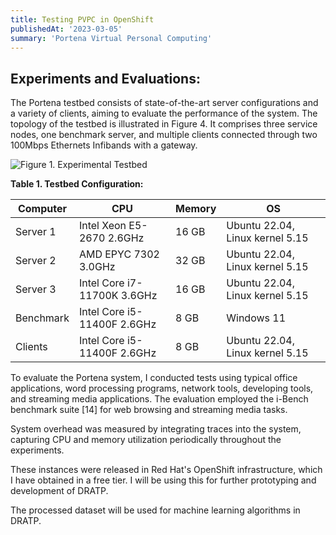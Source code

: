 ```yaml
---
title: Testing PVPC in OpenShift
publishedAt: '2023-03-05'
summary: 'Portena Virtual Personal Computing'
---
```


## Experiments and Evaluations:

The Portena testbed consists of state-of-the-art server configurations and a variety of clients, aiming to evaluate the performance of the system. The topology of the testbed is illustrated in Figure 4. It comprises three service nodes, one benchmark server, and multiple clients connected through two 100Mbps Ethernets Infibands with a gateway.

![Figure 1. Experimental Testbed](https://media.discordapp.net/attachments/971299427715272734/1116730690014709148/testbed.png?width=589&height=327)

**Table 1. Testbed Configuration:**

|  Computer |          CPU                |     Memory     |   OS                                            |
|-----------|----------------------------|----------------|------------------------------------------------|
| Server 1  | Intel Xeon E5-2670 2.6GHz  |      16 GB     | Ubuntu 22.04, Linux kernel 5.15                |
| Server 2  | AMD EPYC 7302 3.0GHz       |      32 GB     | Ubuntu 22.04, Linux kernel 5.15                |
| Server 3  | Intel Core i7-11700K 3.6GHz |      16 GB     | Ubuntu 22.04, Linux kernel 5.15                |
| Benchmark | Intel Core i5-11400F 2.6GHz |       8 GB     | Windows 11                                     |
| Clients   | Intel Core i5-11400F 2.6GHz |       8 GB     | Ubuntu 22.04, Linux kernel 5.15                |

To evaluate the Portena system, I conducted tests using typical office applications, word processing programs, network tools, developing tools, and streaming media applications. The evaluation employed the i-Bench benchmark suite [14] for web browsing and streaming media tasks.

System overhead was measured by integrating traces into the system, capturing CPU and memory utilization periodically throughout the experiments.

These instances were released in Red Hat's OpenShift infrastructure, which I have obtained in a free tier. I will be using this for further prototyping and development of DRATP.

The processed dataset will be used for machine learning algorithms in DRATP.
